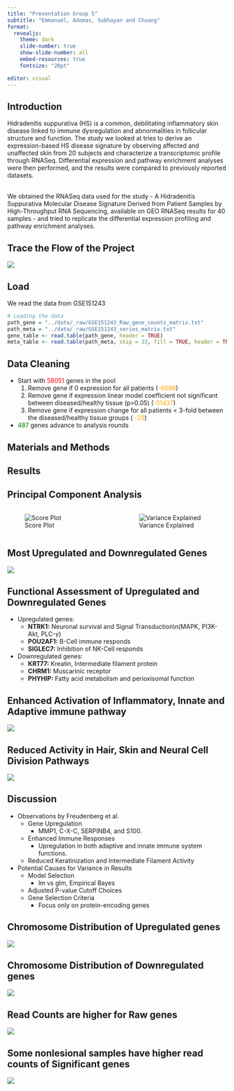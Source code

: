 ```yaml
---
title: "Presentation Group 5"
subtitle: "Emmanuel, Adomas, Subhayan and Chuang"
format: 
  revealjs: 
    theme: dark
    slide-number: true
    show-slide-number: all
    embed-resources: true
    fontsize: "20pt"

editor: visual
---
```


## Introduction

Hidradenitis suppurativa (HS) is a common, debilitating inflammatory skin disease linked to immune dysregulation and abnormalities in follicular structure and function. The study we looked at tries to derive an expression-based HS disease signature by observing affected and unaffected skin from 20 subjects and characterize a transcriptomic profile through RNASeq. Differential expression and pathway enrichment analyses were then performed, and the results were compared to previously reported datasets.

\
We obtained the RNASeq data used for the study - A Hidradenitis Suppurativa Molecular Disease Signature Derived from Patient Samples by High-Throughput RNA Sequencing, available on GEO RNASeq results for 40 samples - and tried to replicate the differential expression profiling and pathway enrichment analyses.

## Trace the Flow of the Project

![](../pictures/flowchart_cut.png)

## Load

We read the data from GSE151243

``` .r
# Loading the data
path_gene = "../data/_raw/GSE151243_Raw_gene_counts_matrix.txt"
path_meta = "../data/_raw/GSE151243_series_matrix.txt"
gene_table <- read.table(path_gene, header = TRUE)
meta_table <- read.table(path_meta, skip = 33, fill = TRUE, header = TRUE)
```

## Data Cleaning

-   Start with [58051]{style="color:red;"} genes in the pool
    1.  Remove gene if 0 expression for all patients ([-6098]{style="color:orange;"})
    2.  Remove gene if expression linear model coefficient not significant between diseased/healthy tissue (p\>0.05) ([-51437]{style="color:orange;"})
    3.  Remove gene if expression change for all patients \< 3-fold between the diseased/healthy tissue groups ( [-29]{style="color:orange;"})
-   [487]{style="color:green;"} genes advance to analysis rounds

## Materials and Methods

## Results

## Principal Component Analysis

::: columns
::: {.column width="50%"}
![Score Plot](../pictures/PCA_score.png)
:::

::: {.column width="50%"}
![Variance Explained](../pictures/PCA_var.png)
:::
:::

## Most Upregulated and Downregulated Genes

![](../pictures/Heatmap_overview.png){fig-align="center"}

## Functional Assessment of Upregulated and Downregulated Genes

-   Upregulated genes:
    -   **NTRK1:** Neuronal survival and Signal Transduction\\n(MAPK, PI3K-Akt, PLC-$\gamma$)
    -   **POU2AF1:** B-Cell immune responds
    -   **SIGLEC7:** Inhibition of NK-Cell responds
-   Downregulated genes:
    -   **KRT77:** Kreatin, Intermediate filament protein
    -   **CHRM1:** Muscarinic receptor
    -   **PHYHIP:** Fatty acid metabolism and perioxisomal function

## Enhanced Activation of Inflammatory, Innate and Adaptive immune pathway

![](../pictures/GO_upreg_top20.png){fig-align="center"}

## Reduced Activity in Hair, Skin and Neural Cell Division Pathways

![](../pictures/GO_downreg_overview.png){fig-align="center"}

## Discussion

-   Observations by Freudenberg et al.
    -   Gene Upregulation
        -   MMP1, C-X-C, SERPINB4, and S100.
    -   Enhanced Immune Responses
        -   Upregulation in both adaptive and innate immune system functions.
    -   Reduced Keratinization and Intermediate Filament Activity
-   Potential Causes for Variance in Results
    -   Model Selection
        -   lm vs glm, Empirical Bayes
    -   Adjusted P-value Cutoff Choices
    -   Gene Selection Criteria
        -   Focus only on protein-encoding genes

## Chromosome Distribution of Upregulated genes

![](../pictures/chromosomal_dist_upreg.png){fig-align="center"}

## Chromosome Distribution of Downregulated genes

![](../pictures/chromosomal_dist_downreg.png){fig-align="center"}

## Read Counts are higher for Raw genes

![](../pictures/Read_count_raw.png){fig-align="center"}

## Some nonlesional samples have higher read counts of Significant genes

![](../pictures/Read_count_significant.png){fig-align="center"}
